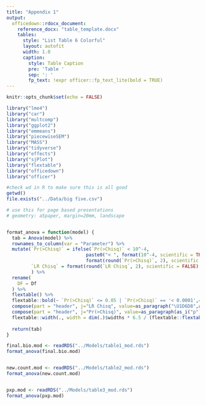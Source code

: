 ```yaml
---
title: "Appendix 1"
output:
  officedown::rdocx_document:
    reference_docx: "table_template.docx"
    tables:
      style: "List Table 6 Colorful"
      layout: autofit
      width: 1.0
      caption:
        style: Table Caption
        pre: 'Table '
        sep: ': '
        fp_text: !expr officer::fp_text_lite(bold = TRUE)
---
```


```r
knitr::opts_chunk$set(echo = FALSE)

library("lme4")
library("car")
library("multcomp")
library("ggplot2")
library("emmeans")
library("piecewiseSEM")
library("MASS")
library("tidyverse")
library("effects")
library("sjPlot")
library("flextable")
library("officedown")
library("officer")

#check wd in R to make sure this is all good
getwd()
file.exists("../Data/big five.csv")

# use this for page based presentations
# geometry: a5paper, margin=20mm, landscape


format_anova = function(model) {
  tab = Anova(model) %>%
  rownames_to_column(var = "Parameter") %>%
  mutate(`Pr(>Chisq)` = ifelse(`Pr(>Chisq)` < 10^-4,
                             paste0("< ", format(10^-4, scientific = TRUE)),
                             format(round(`Pr(>Chisq)`, 2), scientific = FALSE)),
         `LR Chisq` = format(round(`LR Chisq`, 2), scientific = FALSE)
         ) %>%
  rename(
    DF = Df
  ) %>%
  flextable() %>%
  flextable::bold(~ `Pr(>Chisq)` <= 0.05 | `Pr(>Chisq)` == '< 0.0001',4) %>%
  compose(part = "header", j="LR Chisq", value=as_paragraph("\U1D6D8",as_sup("2"))) %>%
  compose(part = "header", j="Pr(>Chisq)", value=as_paragraph(as_i("p"))) %>%
  flextable::width(., width = dim(.)$widths * 6.5 / (flextable::flextable_dim(.)$widths))
  
  return(tab)
}

```


```r

final.bio.mod <- readRDS("../Models/table1_mod.rds")
format_anova(final.bio.mod)



```

\newpage

```r

new.count.mod <- readRDS("../Models/table2_mod.rds")
format_anova(new.count.mod)



```

\newpage

```r

pxp.mod <- readRDS("../Models/table3_mod.rds")
format_anova(pxp.mod)


```

